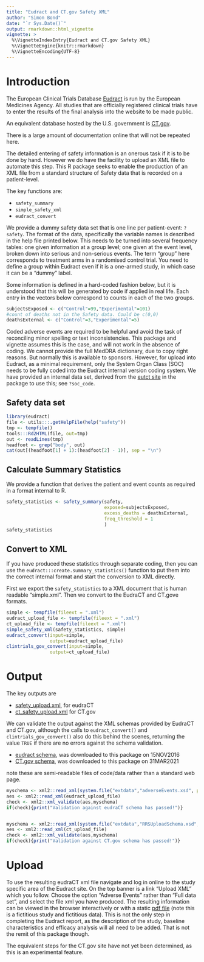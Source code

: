 ---
title: "Eudract and CT.gov Safety XML"
author: "Simon Bond"
date: "`r Sys.Date()`"
output: rmarkdown::html_vignette
vignette: >
  %\VignetteIndexEntry{Eudract and CT.gov Safety XML}
  %\VignetteEngine{knitr::rmarkdown}
  %\VignetteEncoding{UTF-8}
---

# Introduction

The European Clinical Trials Database [Eudract](https://eudract.ema.europa.eu/) is run by the European Medicines Agency. All studies that are officially registered clinical trials have to enter the results of the final analysis into the website to be made public. 

An equivalent database hosted by the U.S. government is [CT.gov](https://clinicaltrials.gov/). 

There is a large amount of documentation online that will not be repeated here.

The detailed entering of safety information is an onerous task if it is to be done by hand. However we do have the facility to upload an XML file to automate this step. This R package seeks to enable the production of an XML file from a standard structure of Safety data that is recorded on a patient-level. 

The key functions are:
 
 * `safety_summary`
 * `simple_safety_xml`
 * `eudract_convert`

We provide a dummy safety data set that is one line per patient-event: `?safety`. The format of the data, specifically the variable names is described in the help file printed below. This needs to be turned into several frequency tables: one given information at a group level; one given at the event level, broken down into serious and non-serious events. The term "group" here corresponds to treatment arms in a randomised control trial. You need to define a group within Eudract even if it is a one-armed study, in which case it can be a "dummy" label. 

Some information is defined in a hard-coded fashion below, but it is understood that this will be generated by code if applied in real life. Each entry in the vectors below correspond to counts in each of the two groups.

```{r meta}
subjectsExposed <- c("Control"=99,"Experimental"=101)
#count of deaths not in the Safety data. Could be c(0,0)
deathsExternal <- c("Control"=3,"Experimental"=5)
```

Coded adverse events are required to be helpful and avoid the task of reconciling minor spelling or text inconsistencies. This package and vignette assumes this is the case, and will not work in the absence of coding. We cannot provide the full MedDRA dictionary, due to copy right reasons. But normally this is available to sponsors. However, for upload into Eudract, as a minimal requirement, only the System Organ Class (SOC) needs to be fully coded into the Eudract internal version coding system. We have provided an internal data set, derived from the [eutct site](http://eutct.ema.europa.eu/eutct/viewListDisplay.do?listId=100000000006&firstTime=true&d-5037238-p=1&d-5037238-n=1&d-5037238-o=1&d-5037238-s=termName) in the package to use this; see `?soc_code`.

## Safety data set
```{r input, echo=FALSE, results="asis"}
library(eudract)
file <- utils:::.getHelpFile(help("safety"))
tmp <- tempfile()
tools:::Rd2HTML(file, out=tmp)
out <- readLines(tmp)
headfoot <- grep("body", out)
cat(out[(headfoot[1] + 1):(headfoot[2] - 1)], sep = "\n")
```

## Calculate Summary Statistics

We provide a function that derives the patient and event counts as required in a format internal to R.

```{r counting}
safety_statistics <- safety_summary(safety, 
                                    exposed=subjectsExposed, 
                                    excess_deaths = deathsExternal, 
                                    freq_threshold = 1
                                    )
safety_statistics
```

## Convert to XML

If you have produced these statistics through separate coding, then you can use the `eudract:::create.summary_statistics()` function to put them into the correct internal format and start the conversion to XML directly.

First we export the `safety_statistics` to a XML document that is human readable "simple.xml". Then we convert to the EudraCT and CT.gove formats.

```{r xml}
simple <- tempfile(fileext = ".xml")
eudract_upload_file <- tempfile(fileext = ".xml")
ct_upload_file <- tempfile(fileext = ".xml")
simple_safety_xml(safety_statistics, simple)
eudract_convert(input=simple,
                output=eudract_upload_file)
clintrials_gov_convert(input=simple,
                output=ct_upload_file)


```

# Output



The key outputs are 

* [safety_upload.xml](../extdata/safety_upload.xml), for eudraCT 
* [ct_safety_upload.xml](../extdata/ct_safety_upload.xml) for CT.gov


We can validate the output against the XML schemas provided by EudraCT and CT.gov, although the calls to 
`eudract_convert()` and `clintrials_gov_convert()` also do this behind the scenes, returning the value `TRUE` if there are no errors against the schema validation. 

* [eudract schema](https://eudract.ema.europa.eu/docs/technical/schemas/clinicaltrial/results/adverseEvents.xsd), was downloaded to this package on 15NOV2016
* [CT.gov schema](https://prsinfo.clinicaltrials.gov/RRSUploadSchema.xsd), was downloaded to this package on 31MAR2021


note these  are semi-readable files of code/data rather than a standard web page.


```{r check_schema}
myschema <- xml2::read_xml(system.file("extdata","adverseEvents.xsd", package="eudract"))
aes <- xml2::read_xml(eudract_upload_file)
check <- xml2::xml_validate(aes,myschema)
if(check){print("Validation against eudraCT schema has passed!")}


myschema <- xml2::read_xml(system.file("extdata","RRSUploadSchema.xsd", package="eudract"))
aes <- xml2::read_xml(ct_upload_file)
check <- xml2::xml_validate(aes,myschema)
if(check){print("Validation against CT.gov schema has passed!")}
```

# Upload

To use the resulting eudraCT xml file navigate and log in online to the study specific area of the Eudract site. On the top banner is a link "Upload XML" which you follow. Choose the option "Adverse Events" rather than "Full data set", and select the file xml you have produced. The resulting information can be viewed in the browser interactively or with a static [pdf file](../extdata/ct_result_0004-000245-38.pdf) (note this is a fictitious study and fictitious data). This is not the only step in completing the Eudract report, as the description of the study, baseline characteristics and efficacy analysis will all need to be added. That is not the remit of this package though.

The equivalent steps for the CT.gov site have not yet been determined, as this is an experimental feature.

